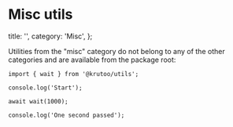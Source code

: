 # Misc utils

  title: '',
  category: 'Misc',
};

Utilities from the "misc" category do not belong to any of the other categories and are available from the package root:

```tsx
import { wait } from '@krutoo/utils';

console.log('Start');

await wait(1000);

console.log('One second passed');
```
